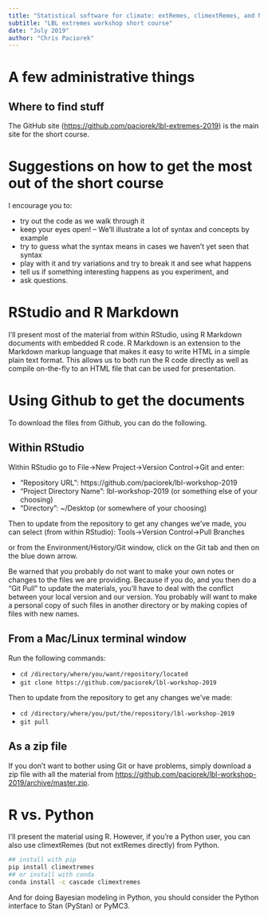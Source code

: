 ```yaml
---
title: "Statistical software for climate: extRemes, climextRemes, and NIMBLE"
subtitle: "LBL extremes workshop short course"
date: "July 2019"
author: "Chris Paciorek"
---
```


# A few administrative things

## Where to find stuff

The GitHub site ([https://github.com/paciorek/lbl-extremes-2019](https://github.com/paciorek/lbl-extremes-2019)) is the main site for the short course. 

# Suggestions on how to get the most out of the short course

I encourage you to:

- try out the code as we walk through it
-  keep your eyes open! -- We'll illustrate a lot of syntax and concepts by example
- try to guess what the syntax means in cases we haven't yet seen that syntax
- play with it and try variations and try to break it and see what happens
- tell us if something interesting happens as you experiment, and
- ask questions.

# RStudio and R Markdown

I'll present most of the material from within RStudio, using R Markdown documents with embedded R code. R Markdown is an extension to the Markdown markup language that makes it easy to write HTML in a simple plain text format.  This allows us to both run the R code directly as well as compile on-the-fly to an HTML file that can be used for presentation. 

# Using Github to get the documents

To download the files from Github, you can do the following. 

## Within RStudio

Within RStudio go to File->New Project->Version Control->Git and enter:

- "Repository URL": https://github.com/paciorek/lbl-workshop-2019
- "Project Directory Name": lbl-workshop-2019 (or something else of your choosing)
- "Directory": ~/Desktop (or somewhere of your choosing)

Then to update from the repository to get any changes we've made, you can select (from within RStudio):
Tools->Version Control->Pull Branches

or from the Environment/History/Git window, click on the Git tab and then on the blue down arrow.

Be warned that you probably do not want to make your own notes or changes to the files we are providing. Because if you do, and you then do a "Git Pull" to update the materials, you'll have to deal with the conflict between your local version and our version. You probably will want to make a personal copy of such files in another directory or by making copies of files with new names.

## From a Mac/Linux terminal window

Run the following commands:

- `cd /directory/where/you/want/repository/located`
- `git clone https://github.com/paciorek/lbl-workshop-2019`

Then to update from the repository to get any changes we've made:

- `cd /directory/where/you/put/the/repository/lbl-workshop-2019`
- `git pull`

## As a zip file

If you don't want to bother using Git or have problems, simply download a zip file with all the material from [https://github.com/paciorek/lbl-workshop-2019/archive/master.zip](https://github.com/paciorek/lbl-extremes-2019/archive/master.zip).


# R vs. Python

I'll present the material using R. However, if you're a Python user, you can also use climextRemes (but not extRemes directly) from Python.

```bash
## install with pip
pip install climextremes
## or install with conda
conda install -c cascade climextremes
```

And for doing Bayesian modeling in Python, you should consider the Python interface to Stan (PyStan) or PyMC3.

